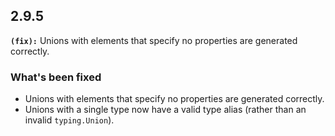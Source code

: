 ## 2.9.5
**`(fix):`** Unions with elements that specify no properties are generated correctly.

### What's been fixed
- Unions with elements that specify no properties are generated correctly.
- Unions with a single type now have a valid type alias (rather than an invalid `typing.Union`).

